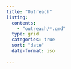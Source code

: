 ```yaml
---
title: "Outreach"
listing: 
  contents: 
    - "outreach/*.qmd"
  type: grid
  categories: true
  sort: "date"
  date-format: iso
  
---
```


